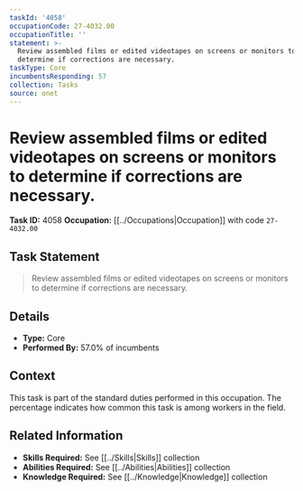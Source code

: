 ```yaml
---
taskId: '4058'
occupationCode: 27-4032.00
occupationTitle: ''
statement: >-
  Review assembled films or edited videotapes on screens or monitors to
  determine if corrections are necessary.
taskType: Core
incumbentsResponding: 57
collection: Tasks
source: onet
---
```

# Review assembled films or edited videotapes on screens or monitors to determine if corrections are necessary.

**Task ID:** 4058
**Occupation:** [[../Occupations|Occupation]] with code `27-4032.00`

## Task Statement

> Review assembled films or edited videotapes on screens or monitors to determine if corrections are necessary.

## Details

- **Type:** Core
- **Performed By:** 57.0% of incumbents

## Context

This task is part of the standard duties performed in this occupation. The percentage indicates how common this task is among workers in the field.

## Related Information

- **Skills Required:** See [[../Skills|Skills]] collection
- **Abilities Required:** See [[../Abilities|Abilities]] collection
- **Knowledge Required:** See [[../Knowledge|Knowledge]] collection

